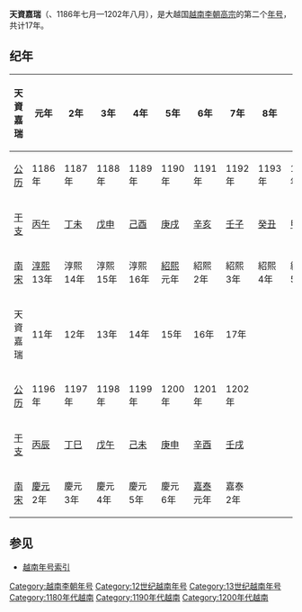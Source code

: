 {{Eranamebox|年号=天資嘉瑞
|起讫时间= 1186年七月—1202年八月
|政权= [[越南李朝|越南李朝]]
|帝王=[[李高宗|李高宗]]
|历时= 17年
|timeline=
|说明=
}}
'''天資嘉瑞'''（{{lang|vi|Thiên Tư Gia Thụy}}、1186年七月—1202年八月），是大越国[[越南李朝|越南李朝]][[李高宗|高宗]]的第二个[[年号|年号]]，共计17年。

==纪年==

{| class="wikitable"  style="text-align:center"
!天資嘉瑞||元年||2年||3年||4年||5年||6年||7年||8年||9年||10年
|-
|[[公历|公历]]||1186年||1187年||1188年||1189年||1190年||1191年||1192年||1193年||1194年||1195年 
|-
|[[干支|干支]]||[[丙午|丙午]]||[[丁未|丁未]]||[[戊申|戊申]]||[[己酉|己酉]]||[[庚戌|庚戌]]||[[辛亥|辛亥]]||[[壬子|壬子]]||[[癸丑|癸丑]]||[[甲寅|甲寅]]||[[乙卯|乙卯]] 
|-
|[[南宋|南宋]]||[[淳熙|淳熙]]13年||淳熙14年||淳熙15年||淳熙16年||[[紹熙|紹熙]]元年||紹熙2年||紹熙3年||紹熙4年||紹熙5年||[[慶元|慶元]]元年
|- style="background-color:#cccccc;font-weight:bold"
|天資嘉瑞||11年||12年||13年||14年||15年||16年||17年
|-
|[[公历|公历]]||1196年||1197年||1198年||1199年||1200年||1201年||1202年
|-
|[[干支|干支]]||[[丙辰|丙辰]]||[[丁巳|丁巳]]||[[戊午|戊午]]||[[己未|己未]]||[[庚申|庚申]]||[[辛酉|辛酉]]||[[壬戌|壬戌]] 
|-
|[[南宋|南宋]]||[[慶元|慶元]]2年||慶元3年||慶元4年||慶元5年||慶元6年||[[嘉泰|嘉泰]]元年||嘉泰2年
|}

==参见==
*[[越南年号索引|越南年号索引]]
{{年号|[[貞符|貞符]]|[[越南年号索引|越南李朝年号]]|[[天嘉宝祐|天嘉宝祐]]}}
{{越南年號}}
[[Category:越南李朝年号|Category:越南李朝年号]]
[[Category:12世纪越南年号|Category:12世纪越南年号]]
[[Category:13世纪越南年号|Category:13世纪越南年号]]
[[Category:1180年代越南|Category:1180年代越南]]
[[Category:1190年代越南|Category:1190年代越南]]
[[Category:1200年代越南|Category:1200年代越南]]